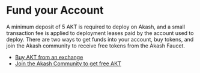 # Fund your Account

A minimum deposit of 5 AKT is required to deploy on Akash, and a small transaction fee is applied to deployment leases paid by the account used to deploy. There are two ways to get funds into your account, buy tokens, and join the Akash community to receive free tokens from the Akash Faucet.

* [Buy AKT from an exchange](../../../tokens-and-wallets/buy.md)
* [Join the Akash Community to get free AKT](../../../tokens-and-wallets/funding.md)
